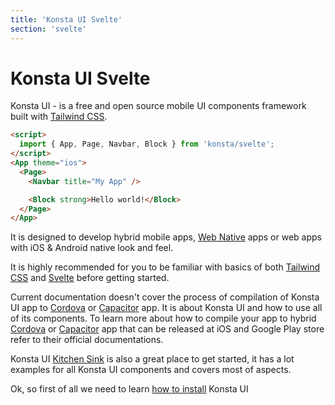 ```yaml
---
title: 'Konsta UI Svelte'
section: 'svelte'
---
```


# Konsta UI Svelte

Konsta UI - is a free and open source mobile UI components framework built with [Tailwind CSS](https://tailwindcss.com).

```html
<script>
  import { App, Page, Navbar, Block } from 'konsta/svelte';
</script>
<App theme="ios">
  <Page>
    <Navbar title="My App" />

    <Block strong>Hello world!</Block>
  </Page>
</App>
```

It is designed to develop hybrid mobile apps, [Web Native](https://webnative.tech) apps or web apps with iOS & Android native look and feel.

It is highly recommended for you to be familiar with basics of both [Tailwind CSS](https://tailwindcss.com) and [Svelte](https://svelte.dev) before getting started.

Current documentation doesn't cover the process of compilation of Konsta UI app to [Cordova](https://cordova.apache.org) or [Capacitor](https://capacitorjs.com) app. It is about Konsta UI and how to use all of its components. To learn more about how to compile your app to hybrid [Cordova](https://cordova.apache.org) or [Capacitor](https://capacitorjs.com) app that can be released at iOS and Google Play store refer to their official documentations.

Konsta UI [Kitchen Sink](/svelte/kitchen-sink) is also a great place to get started, it has a lot examples for all Konsta UI components and covers most of aspects.

Ok, so first of all we need to learn [how to install](/svelte/installation) Konsta UI
